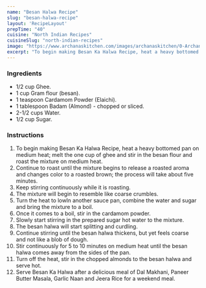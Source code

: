 ---
name: "Besan Halwa Recipe"
slug: "besan-halwa-recipe"
layout: 'RecipeLayout'
prepTime: "40"
cuisine: "North Indian Recipes"
cuisineSlug: "north-indian-recipes"
image: "https://www.archanaskitchen.com/images/archanaskitchen/0-Archanas-Kitchen-Recipes/2018/Besan_Halwa_Recipe-7.jpg"
excerpt: "To begin making Besan Ka Halwa Recipe, heat a heavy bottomed pan on medium heat; melt the one cup of ghee and stir in the besan flour and roast the mixture on medium heat"
---

### Ingredients

- 1/2 cup Ghee.
- 1 cup Gram flour (besan).
- 1 teaspoon Cardamom Powder (Elaichi).
- 1 tablespoon Badam (Almond) - chopped or sliced.
- 2-1/2 cups Water.
- 1/2 cup Sugar.

### Instructions

1. To begin making Besan Ka Halwa Recipe, heat a heavy bottomed pan on medium heat; melt the one cup of ghee and stir in the besan flour and roast the mixture on medium heat.
1. Continue to roast until the mixture begins to release a roasted aroma and changes color to a roasted brown; the process will take about five minutes.
1. Keep stirring continuously while it is roasting.
1. The mixture will begin to resemble like coarse crumbles.
1. Turn the heat to lowIn another sauce pan, combine the water and sugar and bring the mixture to a boil.
1. Once it comes to a boil, stir in the cardamom powder.
1. Slowly start stirring in the prepared sugar hot water to the mixture.
1. The besan halwa will start splitting and curdling.
1. Continue stirring until the besan halwa thickens, but yet feels coarse and not like a blob of dough.
1. Stir continuously for 5 to 10 minutes on medium heat until the besan halwa comes away from the sides of the pan.
1. Turn off the heat, stir in the chopped almonds to the besan halwa and serve hot.
1. Serve Besan Ka Halwa after a delicious meal of Dal Makhani, Paneer Butter Masala, Garlic Naan and Jeera Rice for a weekend meal.
